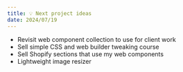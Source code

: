 ---
title: 💡 Next project ideas
date: 2024/07/19
---

- Revisit web component collection to use for client work
- Sell simple CSS and web builder tweaking course
- Sell Shopify sections that use my web components
- Lightweight image resizer
